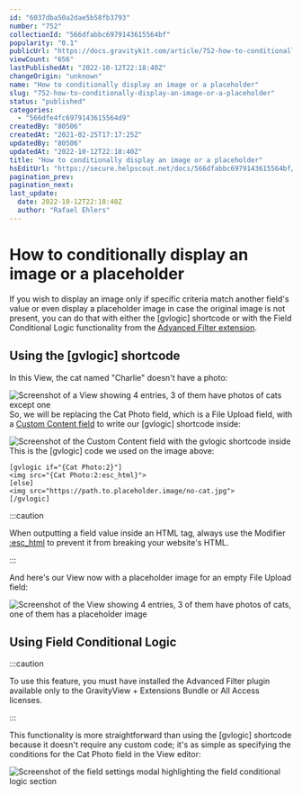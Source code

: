 ```yaml
---
id: "6037dba50a2dae5b58fb3793"
number: "752"
collectionId: "566dfabbc6979143615564bf"
popularity: "0.1"
publicUrl: "https://docs.gravitykit.com/article/752-how-to-conditionally-display-an-image-or-a-placeholder"
viewCount: "656"
lastPublishedAt: "2022-10-12T22:18:40Z"
changeOrigin: "unknown"
name: "How to conditionally display an image or a placeholder"
slug: "752-how-to-conditionally-display-an-image-or-a-placeholder"
status: "published"
categories: 
  - "566dfe4fc6979143615564d9"
createdBy: "80506"
createdAt: "2021-02-25T17:17:25Z"
updatedBy: "80506"
updatedAt: "2022-10-12T22:18:40Z"
title: "How to conditionally display an image or a placeholder"
hsEditUrl: "https://secure.helpscout.net/docs/566dfabbc6979143615564bf/article/6037dba50a2dae5b58fb3793"
pagination_prev: 
pagination_next: 
last_update:
  date: 2022-10-12T22:18:40Z
  author: "Rafael Ehlers"
---
```


# How to conditionally display an image or a placeholder

If you wish to display an image only if specific criteria match another field's value or even display a placeholder image in case the original image is not present, you can do that with either the \[gvlogic\] shortcode or with the Field Conditional Logic functionality from the [Advanced Filter extension](https://www.gravitykit.com/extensions/advanced-filter/).

## Using the \[gvlogic\] shortcode

In this View, the cat named "Charlie" doesn't have a photo:

![Screenshot of a View showing 4 entries, 3 of them have photos of cats except one](https://s3.amazonaws.com/helpscout.net/docs/assets/54c58489e4b051242988532c/images/6037ead08502d1120e90b469/file-vf4oa8zEra.png)So, we will be replacing the Cat Photo field, which is a File Upload field, with a [Custom Content field](https://docs.gravitykit.com/article/111-using-the-custom-content-field) to write our \[gvlogic\] shortcode inside:

![Screenshot of the Custom Content field with the gvlogic shortcode inside](https://s3.amazonaws.com/helpscout.net/docs/assets/54c58489e4b051242988532c/images/6037f0f08502d1120e90b4a9/file-3jv4JnG3cx.png)This is the \[gvlogic\] code we used on the image above:

```
[gvlogic if="{Cat Photo:2}"]
<img src="{Cat Photo:2:esc_html}">
[else]
<img src="https://path.to.placeholder.image/no-cat.jpg">
[/gvlogic]
```


:::caution

When outputting a field value inside an HTML tag, always use the Modifier [:esc\_html](https://docs.gravitykit.com/article/350-merge-tag-modifiers) to prevent it from breaking your website's HTML.

:::

  And here's our View now with a placeholder image for an empty File Upload field:

![Screenshot of the View showing 4 entries, 3 of them have photos of cats, one of them has a placeholder image](https://s3.amazonaws.com/helpscout.net/docs/assets/54c58489e4b051242988532c/images/6037ee33661b720174a70f58/file-mouFWwp6bL.png)

## Using Field Conditional Logic


:::caution

To use this feature, you must have installed the Advanced Filter plugin available only to the GravityView + Extensions Bundle or All Access licenses.

:::

  This functionality is more straightforward than using the \[gvlogic\] shortcode because it doesn't require any custom code; it's as simple as specifying the conditions for the Cat Photo field in the View editor:

![Screenshot of the field settings modal highlighting the field conditional logic section](https://s3.amazonaws.com/helpscout.net/docs/assets/54c58489e4b051242988532c/images/6037ef50661b720174a70f68/file-E6zOMiGK6R.png)